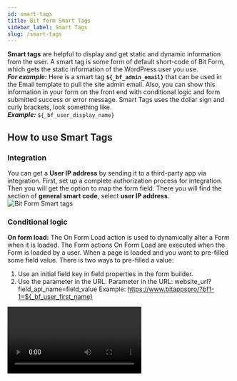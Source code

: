 ```yaml
---
id: smart-tags
title: Bit form Smart Tags
sidebar_label: Smart Tags
slug: /smart-tags
---
```




**Smart tags** are helpful to display and get static and dynamic information from the user. A smart tag is some form of default short-code of Bit Form, which gets the static information of the WordPress user you use.  
***For example:*** Here is a smart tag **`${_bf_admin_email}`** that can be used in the Email template to pull the site admin email. Also, you can show this information in your form on the front end with conditional logic and form submitted success or error message. Smart Tags uses the dollar sign and curly brackets, look something like.  
***Example:*** `${_bf_user_display_name}`

## How to use Smart Tags
### Integration
You can get a **User IP address** by sending it to a third-party app via integration. First, set up a complete authorization process for integration. Then you will get the option to map the form field. There you will find the section of **general smart code**, select **user IP address**.
<Image src="smart-tags/integration-smart-tags" alt="Bit Form Smart tags" w="800" h="400" />

### Conditional logic
**On form load:** The On Form Load action is used to dynamically alter a Form when it is loaded. The Form actions On Form Load are executed when the Form is loaded by a user.
When a page is loaded and you want to pre-filled some field value.
There is two ways to pre-filled a value:

1. Use an initial field key in field properties in the form builder.
2. Use the parameter in the URL. Parameter in the URL: website_url?field_api_name=field_value
Example: https://www.bitappspro/?bf1-1=${_bf_user_first_name}

 <Video src="smart-tags-in-conditional-logic" alt="Create a first form" w="800" h="400" />

In the above example, after the form loading First Name will be User first Name and User Last Name. Many kinds of logic are used for On Form Load such as Equal, Not Equal, Is Null, Is Not Null, Contain, Not Contain, Start With, End With.

### Email Notification
You can send admin name, email, and more default WordPress static data using **smart tags** via email notifications. Then you need to `create` an email template or `edit` the existing email template.   
Next, you will find the **`Smart tag fields`** option. Select the option from the Drop-Down list that you want to send the data into the email notification.
<Image src="smart-tags/email-template-smart-tag-fields" alt="Bit Form Smart tags" w="800" h="400" />


## Basic Smart Tags
|Label			|Key			|
|----------------|----------------------------------|
|[Current Date Time](#current-date-time)	|<Copy text="${_bf_current_time}" />
|[Administrator Email](#administrator-email)	|<Copy text='${_bf_admin_email}' />
|[Date (default format)](#default-date-format)	|<Copy text='${_bf_date_default}' />
|[Date(mm/dd/yy)](#default-date-format)	| <Copy text='${_bf_date.m/d/y}' /> 
|[Date(dd/mm/yy)](#default-date-format)	|<Copy text='${_bf_date.d/m/y}' />
|[Date(Y/m/d](#default-date-format)	| 	<Copy text='${_bf_date.y/m/d}' />
|[Time](#time)	| 	<Copy text='${_bf_time}' />
|[Weekday](#weekday)	|	<Copy text='${_bf_weekday}' />
|[Referer URL](#refer-url)	|<Copy text="${_bf_http_referer_url}" />

### Current Date Time {#current-date-time}
This smart tag inserted the current date and time when a form was submitted. The date and time will be set in your WordPress date and time format.  
***Example:*** `${_bf_current_time}`

### Administrator Email  {#administrator-email}
This Smart Tag will insert the email address of the website administrator from your WordPress settings.  
***Example:*** `${_bf_admin_email}`
<Image src="smart-tags/administrator-email" alt="Bit Form Smart tags" w="800" h="400" />

### Date (default format)  {#default-date-format}
This smart tag inserted the date when a form was submitted. The date will be set in your WordPress default date format.  
***Example:*** `${_bf_date_default}`
<Image src="smart-tags/date-and-time-default-format" alt="Bit Form Smart tags" w="800" h="400" />

### Time  {#time}
This smart tag is inserted on time when submitting a form.
Example: If anyone submits the form at 11:00 am. Then with this smart tag, you know which time the user has submitted the form.   
***Example:*** `${_bf_time}`
<Image src="smart-tags/time" alt="Bit Form Smart tags" w="800" h="400" />

### Weekday  {#weekday}
This smart tag is inserted on weekdays when submitting a form.
Example: If anyone submits the form on Friday. Then with this smart tag, you know which day the user has submitted the form.   
***Example:*** `${_bf_weekday}`

### Referer URL  {#refer-url}
This Smart Tag will insert the URL address of the page that referred the user to the current page.  
***Example:*** `${_bf_http_referer_url}`


## Custom User Data
|Label			|Key			|
|----------------|-------------------------------|
|[User IP Address](#user-ip-address)	|<Copy text='${_bf_ip_address}' />	
|[Browser Name](#browser-name)	|<Copy text='${_bf_browser_name}' /> 
|[Random Digit](#random-digit)	|<Copy text='${_bf_random_digit_num}' /> 
|[Operating System](#operating-system)	|<Copy text="${_bf_operating_system}" />

### User IP Address  {#user-ip-address}
This smart tag allows you to see the IP address of the user who submitted the form? 
***Example:*** `${_bf_ip_address}`

### Browser Name  {#browser-name}
To submit your form, the user has to submit the form from a computer or mobile through the browser. If you’d like to know the Browser name of anyone who fills out your forms, you can use this Smart Tag. 
***Example:*** `${_bf_browser_name}`

### Random Digit  {#random-digit}
This smart tag generates a unique number.  
***Example:*** `${_bf_random_digit_num}`


### Operating System  {#operating-system}
If you’d like to know the operating system of anyone who fills out your forms, you can use this Smart Tag. 
***Example:*** `${_bf_operating_system}`

## Author Details
|Label			|Key			|
|----------------|-------------------------------|
|[Post Author ID](#post-author-id)	| <Copy text='${_bf_author_id}' />
|[Post Author Display Name](#post-author-display-name)	|<Copy text='${_bf_author_display}' />
|[Post Author Email](#post-author-email)	|<Copy text='${_bf_author_email}' /> 

### Post Author ID  {#post-author-id}
Each user has an unique Author ID. If you'd like to know the Author ID of the post or page on which the form is embedded, you can use this Smart Tag.   
***Example:*** `${_bf_author_id}`
<Image src="smart-tags/author-id" alt="Bit Form Smart tags" w="800" h="400" />

### Post Author Display Name  {#post-author-display-name}
Each user has an Author Display Name. If you'd like to know the Author's Display Name of the post or page on which the form is embedded, you can use this Smart Tag.  
***Example:*** `${_bf_author_display}`

### Post Author Email {#post-author-email}
Each user has an Author Email. If you'd like to know the Author's Email of the post or page on which the form is embedded, you can use this Smart Tag.      
***Example:*** `${_bf_author_email}`

## User Management
|Label			|Key			|
|----------------|-------------------------------|	
|[User ID](#user-id)	|	<Copy text='${_bf_user_id}' />
|[User First Name](#user-first-name)	|	<Copy text='${_bf_user_first_name}' />
|[User Last Name](#user-last-name)	| <Copy text='${_bf_user_last_name}' />
|[User Display Name](#user-display-name)	|<Copy text='${_bf_user_display_name}' />
|[User Nice Name](#user-nice-name)	| <Copy text='${_bf_user_nice_name}' />
|[User Login Name](#user-login-name)	|<Copy text='${_bf_user_login_name}' />
|[User Email](#user-email)	| <Copy text='${_bf_user_email}' />
|[User URL](#user-url)	|	<Copy text='${_bf_user_url}' />
|[Current User Role](#current-user-role)	|	<Copy text='${_bf_current_user_role}' />
|[Site Title](#site-title)	|	<Copy text='${_bf_site_title}' />
|[Site Description](#site-description)	| 	<Copy text='${_bf_site_description}' />
|[Site URL](#site-url)	|<Copy text='${_bf_site_url}' />
|[WordPress Locale Code](#wordpress-local-code)	|  	<Copy text='${_bf_wp_local_codes}' />
|[Embedded Page / Post ID](#page-post-id)	| 	<Copy text='${_bf_post_id}' />
|[Embedded Page / Post Name](#page-post-name)	|  	<Copy text='${_bf_post_name}' />
|[Embedded Page / Post Title](#page-post-title)	|<Copy text='${_bf_post_title}' />
|[Embedded Page / Post URL](#page-post-url)	| 	<Copy text='${_bf_post_url}' />
|[Post Publish Date](#post-publish-date)	|  <Copy text='${_bf_post_date}' />
|[Post Modified Date](#post-modified-date)	|  <Copy text='${_bf_post_modified_date}' />
|[URL Query Parameter](#url-query-parameter)	|  	<Copy text='${_bf_query_param()}' />
|[User Meta Key](#user-meta-key)	| 	<Copy text='${_bf_user_meta_key()}' />
|[Custom Date Format](#custom-date-format)	| <Copy text='${_bf_custom_date_format()}' />

### User ID  {#user-id}
Each registered user on your WordPress site has a unique ID number. If you'd like to know the User ID when a logged-in user submits your form, you can use this smart tag.
***Example:*** `${_bf_user_id}`

### User First Name  {#user-first-name}
Each registered user on your WordPress site has First Name.  If you'd like to know the First Name when a logged-in user submits your form, you can use this smart tag.  
***Example:*** `${_bf_user_first_name}`

### User Last Name  {#user-last-name}
Each registered user on your WordPress site has a Last Name.  If you'd like to know the Last Name when a logged-in user submits your form, you can use this smart tag.  
***Example:*** `${_bf_user_last_name}`

### User Display Name  {#user-display-name}
Each registered user on your WordPress site has a Display Name.  If you'd like to know the Display Name when a logged-in user submits your form, you can use this smart tag.     
***Example:*** `${_bf_user_display_name}`

### User Nice Name  {#user-nice-name}
Each registered user on your WordPress site has a Nice Name.  If you'd like to know the Nice Name when a logged-in user submits your form, you can use this smart tag.    
***Example:*** `${_bf_user_nice_name}`

### User Login Name  {#user-login-name}
Each registered user on your WordPress site has a Login Name.  If you'd like to know the Login Name when a logged-in user submits your form, you can use this smart tag.      
***Example:*** `${_bf_user_login_name}`

### User Email  {#user-email}
Each registered user on your WordPress site has a Login Name.  If you'd like to know the Login Name when a logged-in user submits your form, you can use this smart tag.     
***Example:*** `${_bf_user_email}`

### User URL  {#user-url}
Each registered user on your WordPress site has a profile.  If you'd like to know the profile URL when a logged-in user submits your form, you can use this smart tag.       
***Example:*** `${_bf_user_url}`

### Current User Role  {#current-user-role}
Each registered user on your WordPress site has a User Role.  If you'd like to know the user role when a logged-in user submits your form, you can use this smart tag.      
***Example:*** `${_bf_current_user_role}`

### Site Title  {#site-title}
This smart tag inserts the title of your website set in your WordPress settings.     
***Example:*** `${_bf_site_title}`
<Image src="smart-tags/site-title" alt="Bit Form Smart tags" w="800" h="400" />

### Site Description  {#site-description}
This smart tag inserts the Tagline/Description of your website set in your WordPress settings.    
***Example:*** `${_bf_site_description}`
<Image src="smart-tags/site-description" alt="Bit Form Smart tags" w="800" h="400" />


### Site URL  {#site-url}
This smart tag inserts the Site URL of your website set in your WordPress settings.    
***Example:*** `${_bf_site_url}`
<Image src="smart-tags/site-url" alt="Bit Form Smart tags" w="800" h="400" />

### WordPress Locale Code  {#wordpress-local-code}
This smart tag inserts the WordPress Locale Code(Site Language) of your website set in your WordPress settings. If the user submits the form while logging in to WordPress, the user will see the language code added to WordPress.     
***Example:*** `${_bf_wp_local_codes}`

### Embedded Page / Post ID  {#page-post-id}
If you want to know the ID of the page/post from which page/post is submitting the form., you can use this Smart Tag. Each page/post ID on your WordPress site has a unique ID.       
***Example:*** `${_bf_post_id}`

### Embedded Page / Post Name  {#page-post-name}
If you want to know the Name of the page/post from which page/post is submitting the form, you can use this Smart Tag. Each page/post Name on your WordPress site has a Name.         
***Example:*** `${_bf_post_name}`

### Embedded Page / Post Title  {#page-post-title}
If you want to know the Title of the page/post from which page/post is submitting the form, you can use this Smart Tag. Each page/post Title on your WordPress site has a Title.         
***Example:*** `${_bf_post_title}`

### Embedded Page / Post URL  {#page-post-url}
If you want to know the URL of the page/post from which page/post is submitting the form, you can use this Smart Tag. Each page/post URL on your WordPress site has a URL.          
***Example:*** `${_bf_post_url}`

### Post Publish Date  {#post-publish-date}
If you want to know the publish date of the page/post from which page/post is submitting the form, you can use this Smart Tag.          
***Example:*** `${_bf_post_date}`

### Post Modified Date  {#post-modified-date}
If you want to know the last Modified Date of the page/post from which page/post is submitting the form, you can use this Smart Tag.          
***Example:*** `${_bf_post_modified_date}`

### User Meta Key  {#user-meta-key}
If you have a custom user field in WordPress (Meta Box, ACF) then using this smart tag you will get the data of the custom field. To get the data of the custom field, you have to put the key of the custom field inside the smart tag.         
***Example:*** `${_bf_user_meta_key(company_name)}`

### Custom Date Format  {#custom-date-format}
This smart tag inserted the [custom date and time](https://wordpress.org/support/article/formatting-date-and-time/) when a form was submitted. The date and time will be set in your WordPress date and time format.          
***Example:*** `${_bf_custom_date_format(l, F j, Y)}`
<Image src="smart-tags/custom-date-format" alt="Bit Form Smart tags" w="800" h="400" />



<Feedback/>